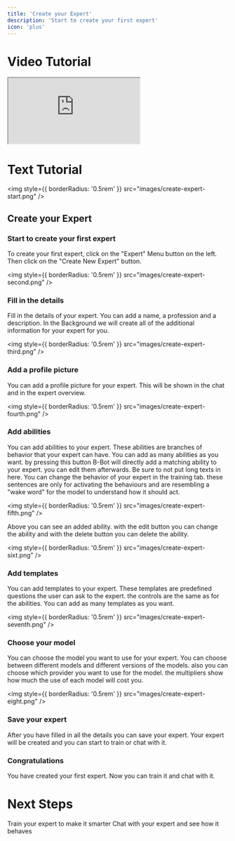 ```yaml
---
title: 'Create your Expert'
description: 'Start to create your first expert'
icon: 'plus'
---
```

# Video Tutorial

<iframe style={{ borderRadius: '0.5rem', width: '100%', height: '400px'}} src="https://www.youtube.com/embed/4KzFe50RQkQ"> </iframe>

# Text Tutorial
<img
  style={{ borderRadius: '0.5rem' }}
  src="images/create-expert-start.png"
/>

## Create your Expert

### Start to create your first expert

To create your first expert, click on the "Expert" Menu button on the left. Then click on the "Create New Expert" button.

<img
  style={{ borderRadius: '0.5rem' }}
  src="images/create-expert-second.png"
/>

### Fill in the details

Fill in the details of your expert. You can add a name, a profession and a description.
In the Background we will create all of the additional information for your expert for you.

<img
  style={{ borderRadius: '0.5rem' }}
  src="images/create-expert-third.png"
/>

### Add a profile picture

You can add a profile picture for your expert. This will be shown in the chat and in the expert overview.

<img
  style={{ borderRadius: '0.5rem' }}
  src="images/create-expert-fourth.png"
/>

### Add abilities

You can add abilities to your expert. These abilities are branches of behavior that your expert can have.
You can add as many abilities as you want. by pressing this button B-Bot will directly add a matching ability to your expert.
you can edit them afterwards. Be sure to not put long texts in here. You can change the behavior of your expert in the training tab.
these sentences are only for activating the behaviours and are resembling a "wake word" for the model to understand how it should act.

<img
  style={{ borderRadius: '0.5rem' }}
  src="images/create-expert-fifth.png"
/>

Above you can see an added ability. with the edit button you can change the ability and with the delete button you can delete the ability.

<img
  style={{ borderRadius: '0.5rem' }}
  src="images/create-expert-sixt.png"
/>

### Add templates

You can add templates to your expert. These templates are predefined questions the user can ask to the expert.
the controls are the same as for the abilities. You can add as many templates as you want.

<img
  style={{ borderRadius: '0.5rem' }}
  src="images/create-expert-seventh.png"
/>

### Choose your model

You can choose the model you want to use for your expert. You can choose between different models and different versions of the models.
also you can choose which provider you want to use for the model. the multipliers show how much the use of each model will cost you.

<img
  style={{ borderRadius: '0.5rem' }}
  src="images/create-expert-eight.png"
/>

### Save your expert

After you have filled in all the details you can save your expert. Your expert will be created and you can start to train or chat with it.

### Congratulations

You have created your first expert. Now you can train it and chat with it.

# Next Steps
<CardGroup cols={2}>
  <Card
    title="Train your Expert"
    icon="gauge"
    href="/essentials/training"
  >
    Train your expert to make it smarter
  </Card>
  <Card
    title="Chat with your Expert"
    icon="messages"
    href="/essentials/chat"
  >
    Chat with your expert and see how it behaves
  </Card>
</CardGroup>
